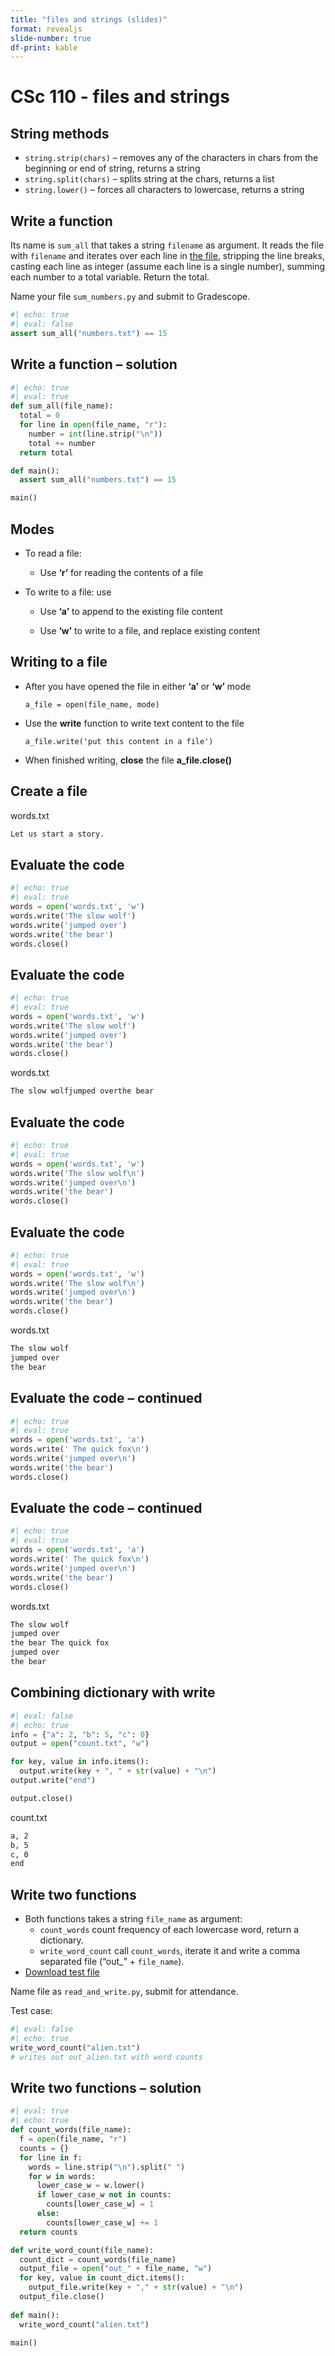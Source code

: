 ```yaml
---
title: "files and strings (slides)"
format: revealjs
slide-number: true
df-print: kable
---
```


# CSc 110 - files and strings


## String methods

-   `string.strip(chars)` -- removes any of the characters in chars from the beginning or end of string, returns a string
-   `string.split(chars)` -- splits string at the chars, returns a list
-   `string.lower()` -- forces all characters to lowercase, returns a string

## Write a function

Its name is `sum_all` that takes a string `filename` as argument.
It reads the file with `filename` and iterates over each line in [the file](data/numbers.txt), stripping the line breaks, casting each line as integer (assume each line is a single number), summing each number to a total variable. Return the total.

Name your file `sum_numbers.py` and submit to Gradescope.


```python
#| echo: true
#| eval: false
assert sum_all("numbers.txt") == 15
```

## Write a function -- solution

```python
#| echo: true
#| eval: true
def sum_all(file_name):
  total = 0
  for line in open(file_name, "r"):
    number = int(line.strip("\n"))
    total += number
  return total

def main():
  assert sum_all("numbers.txt") == 15

main()
```


## Modes

-   To read a file:

    -   Use **'r'** for reading the contents of a file

-   To write to a file: use

    -   Use **'a'** to append to the existing file content

    -   Use **'w'** to write to a file, and replace existing content

## Writing to a file

-   After you have opened the file in either **'a'** or **'w'** mode

    ```         
    a_file = open(file_name, mode)
    ```

-   Use the **write** function to write text content to the file

    ```         
    a_file.write('put this content in a file')
    ```

-   When finished writing, **close** the file **a_file.close()**

## Create a file

words.txt

```html
Let us start a story.
```

## Evaluate the code

```python
#| echo: true
#| eval: true
words = open('words.txt', 'w')
words.write('The slow wolf')
words.write('jumped over')
words.write('the bear')
words.close()
```

## Evaluate the code

```python
#| echo: true
#| eval: true
words = open('words.txt', 'w')
words.write('The slow wolf')
words.write('jumped over')
words.write('the bear')
words.close()
```

words.txt

```html
The slow wolfjumped overthe bear
```

## Evaluate the code

```python
#| echo: true
#| eval: true
words = open('words.txt', 'w')
words.write('The slow wolf\n')
words.write('jumped over\n')
words.write('the bear')
words.close()
```

## Evaluate the code

```python
#| echo: true
#| eval: true
words = open('words.txt', 'w')
words.write('The slow wolf\n')
words.write('jumped over\n')
words.write('the bear')
words.close()
```

words.txt

```html
The slow wolf
jumped over
the bear
```

## Evaluate the code -- continued

```python
#| echo: true
#| eval: true
words = open('words.txt', 'a')
words.write(' The quick fox\n')
words.write('jumped over\n')
words.write('the bear')
words.close()
```

## Evaluate the code -- continued

```python
#| echo: true
#| eval: true
words = open('words.txt', 'a')
words.write(' The quick fox\n')
words.write('jumped over\n')
words.write('the bear')
words.close()
```

words.txt

```html
The slow wolf
jumped over
the bear The quick fox
jumped over
the bear
```

## Combining dictionary with write

```python
#| eval: false
#| echo: true
info = {"a": 2, "b": 5, "c": 0}
output = open("count.txt", "w")

for key, value in info.items():
  output.write(key + ", " + str(value) + "\n")
output.write("end")

output.close()
```

count.txt

```html
a, 2
b, 5
c, 0
end   
```

## Write two functions

*   Both functions takes a string `file_name` as argument: 
    *  `count_words` count frequency of each lowercase word, return a dictionary.
    *  `write_word_count` call `count_words`, iterate it and write a comma separated file ("out_" + `file_name`). 
*   [Download test file](data/alien.txt)

Name file as `read_and_write.py`, submit for attendance.

Test case:

```python
#| eval: false
#| echo: true
write_word_count("alien.txt")
# writes out out_alien.txt with word counts
```

## Write two functions -- solution

```python
#| eval: true
#| echo: true
def count_words(file_name):
  f = open(file_name, "r")
  counts = {}
  for line in f:
    words = line.strip("\n").split(" ")
    for w in words:
      lower_case_w = w.lower()
      if lower_case_w not in counts:
        counts[lower_case_w] = 1
      else:
        counts[lower_case_w] += 1
  return counts

def write_word_count(file_name):
  count_dict = count_words(file_name)
  output_file = open("out_" + file_name, "w")
  for key, value in count_dict.items():
    output_file.write(key + "," + str(value) + "\n")
  output_file.close()
  
def main(): 
  write_word_count("alien.txt")
  
main()
```

